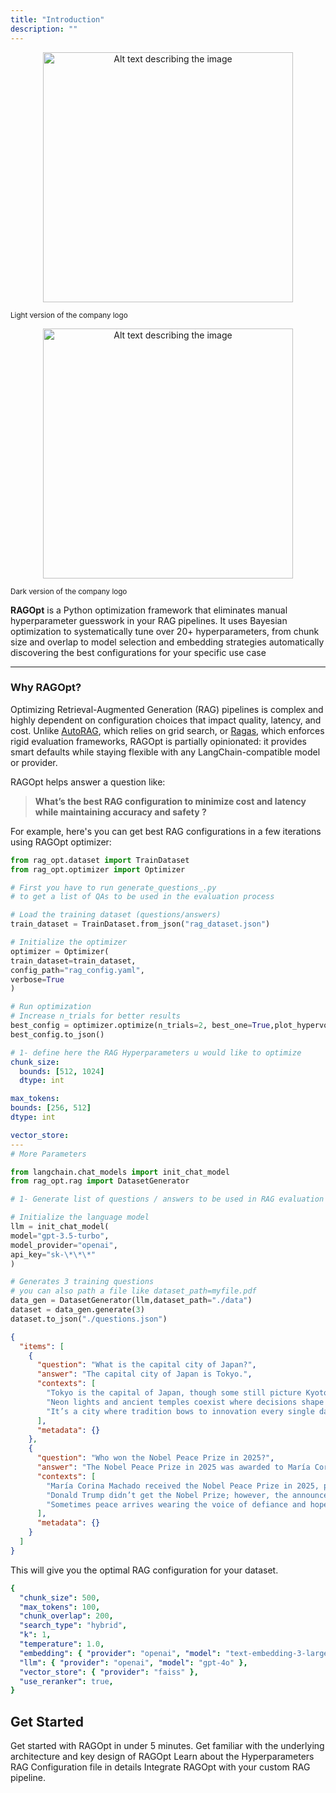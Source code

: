 ```yaml
---
title: "Introduction"
description: ""
---
```


<p align="center">
  <img
    src="/logo/light2.svg"
    alt="Alt text describing the image"
    width="400"
    className="block dark:hidden"
  />
  <br />
  <figcaption>
    <small>Light version of the company logo</small>
  </figcaption>
</p>

<p align="center">
  <img
    src="/logo/dark2.svg"
    alt="Alt text describing the image"
    width="400"
    className="hidden dark:block"
  />
  <br />
  <figcaption>
    <small>Dark version of the company logo</small>
  </figcaption>
</p>

**RAGOpt** is a Python optimization framework that eliminates manual hyperparameter guesswork in your RAG pipelines.
It uses Bayesian optimization to systematically tune over 20+ hyperparameters, from chunk size and overlap to model selection and embedding strategies automatically discovering the best configurations for your specific use case

---

### Why RAGOpt?

Optimizing Retrieval-Augmented Generation (RAG) pipelines is complex and highly dependent on configuration choices that impact quality, latency, and cost.
Unlike [AutoRAG](https://github.com/Marker-Inc-Korea/AutoRAG), which relies on grid search, or [Ragas](https://github.com/explodinggradients/ragas), which enforces rigid evaluation frameworks, RAGOpt is partially opinionated: it provides smart defaults while staying flexible with any LangChain-compatible model or provider.

RAGOpt helps answer a question like:

> **What’s the best RAG configuration to minimize cost and latency while maintaining accuracy and safety ?**

For example, here's you can get best RAG configurations in a few iterations using RAGOpt optimizer:

<CodeGroup>

```python 📈 optimize.py
from rag_opt.dataset import TrainDataset
from rag_opt.optimizer import Optimizer

# First you have to run generate_questions_.py
# to get a list of QAs to be used in the evaluation process

# Load the training dataset (questions/answers)
train_dataset = TrainDataset.from_json("rag_dataset.json")

# Initialize the optimizer
optimizer = Optimizer(
train_dataset=train_dataset,
config_path="rag_config.yaml",
verbose=True
)

# Run optimization
# Increase n_trials for better results
best_config = optimizer.optimize(n_trials=2, best_one=True,plot_hypervolume=True)
best_config.to_json()

```

```yaml ⚙️ rag_config.yaml
# 1- define here the RAG Hyperparameters u would like to optimize
chunk_size:
  bounds: [512, 1024]
  dtype: int

max_tokens:
bounds: [256, 512]
dtype: int

vector_store:
---
# More Parameters
```

```python 🤖 generate_questions.py
from langchain.chat_models import init_chat_model
from rag_opt.rag import DatasetGenerator

# 1- Generate list of questions / answers to be used in RAG evaluation

# Initialize the language model
llm = init_chat_model(
model="gpt-3.5-turbo",
model_provider="openai",
api_key="sk-\*\*\*"
)

# Generates 3 training questions
# you can also path a file like dataset_path=myfile.pdf
data_gen = DatasetGenerator(llm,dataset_path="./data")
dataset = data_gen.generate(3)
dataset.to_json("./questions.json")

```

```json 🧾 questions.json
{
  "items": [
    {
      "question": "What is the capital city of Japan?",
      "answer": "The capital city of Japan is Tokyo.",
      "contexts": [
        "Tokyo is the capital of Japan, though some still picture Kyoto when they hear 'old Japan'.",
        "Neon lights and ancient temples coexist where decisions shape the nation.",
        "It’s a city where tradition bows to innovation every single day."
      ],
      "metadata": {}
    },
    {
      "question": "Who won the Nobel Peace Prize in 2025?",
      "answer": "The Nobel Peace Prize in 2025 was awarded to María Corina Machado.",
      "contexts": [
        "María Corina Machado received the Nobel Peace Prize in 2025, proving persistence can echo louder than politics.",
        "Donald Trump didn’t get the Nobel Prize; however, the announcement stirred global chatter.",
        "Sometimes peace arrives wearing the voice of defiance and hope."
      ],
      "metadata": {}
    }
  ]
}
```

</CodeGroup>

This will give you the optimal RAG configuration for your dataset.

```yaml
{
  "chunk_size": 500,
  "max_tokens": 100,
  "chunk_overlap": 200,
  "search_type": "hybrid",
  "k": 1,
  "temperature": 1.0,
  "embedding": { "provider": "openai", "model": "text-embedding-3-large" },
  "llm": { "provider": "openai", "model": "gpt-4o" },
  "vector_store": { "provider": "faiss" },
  "use_reranker": true,
}
```

## Get Started

<Columns cols={2}>
  <Card title="Quick Start" icon="rocket" href="/quickstart">
    Get started with RAGOpt in under 5 minutes.
  </Card>
  <Card title="Main Concepts" icon="book" href="/concepts">
    Get familiar with the underlying architecture and key design of RAGOpt
  </Card>
  <Card title="Configuration Guide" icon="sliders" href="/rag/overview">
    Learn about the Hyperparameters RAG Configuration file in details
  </Card>
  <Card
    title="Optimization Workflows"
    icon="diagram-project"
    href="/optimization/overview"
  >
    Integrate RAGOpt with your custom RAG pipeline.
  </Card>
</Columns>
